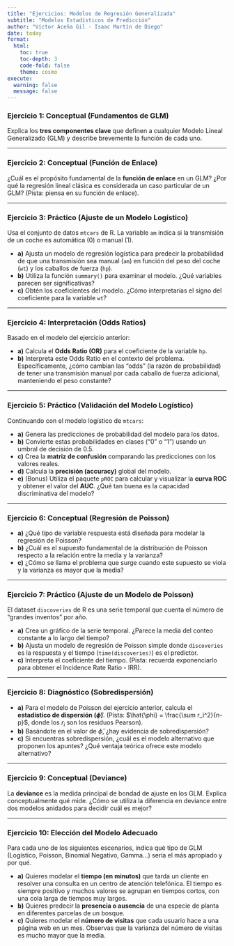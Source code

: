 ```yaml
---
title: "Ejercicios: Modelos de Regresión Generalizada"
subtitle: "Modelos Estadísticos de Predicción"
author: "Víctor Aceña Gil - Isaac Martín de Diego"
date: today
format: 
  html:
    toc: true
    toc-depth: 3
    code-fold: false
    theme: cosmo
execute:
  warning: false
  message: false
---
```


### **Ejercicio 1: Conceptual (Fundamentos de GLM)**

Explica los **tres componentes clave** que definen a cualquier Modelo Lineal Generalizado (GLM) y describe brevemente la función de cada uno.

-----

### **Ejercicio 2: Conceptual (Función de Enlace)**

¿Cuál es el propósito fundamental de la **función de enlace** en un GLM? ¿Por qué la regresión lineal clásica es considerada un caso particular de un GLM? (Pista: piensa en su función de enlace). 

-----

### **Ejercicio 3: Práctico (Ajuste de un Modelo Logístico)**

Usa el conjunto de datos `mtcars` de R. La variable `am` indica si la transmisión de un coche es automática (0) o manual (1).

- **a)** Ajusta un modelo de regresión logística para predecir la probabilidad de que una transmisión sea manual (`am`) en función del peso del coche (`wt`) y los caballos de fuerza (`hp`).
- **b)** Utiliza la función `summary()` para examinar el modelo. ¿Qué variables parecen ser significativas?
- **c)** Obtén los coeficientes del modelo. ¿Cómo interpretarías el signo del coeficiente para la variable `wt`?

-----

### **Ejercicio 4: Interpretación (Odds Ratios)**

Basado en el modelo del ejercicio anterior:

- **a)** Calcula el **Odds Ratio (OR)** para el coeficiente de la variable `hp`.
- **b)** Interpreta este Odds Ratio en el contexto del problema. Específicamente, ¿cómo cambian las "odds" (la razón de probabilidad) de tener una transmisión manual por cada caballo de fuerza adicional, manteniendo el peso constante? 

-----

### **Ejercicio 5: Práctico (Validación del Modelo Logístico)**

Continuando con el modelo logístico de `mtcars`:

- **a)** Genera las predicciones de probabilidad del modelo para los datos.
- **b)** Convierte estas probabilidades en clases ("0" o "1") usando un umbral de decisión de 0.5.
- **c)** Crea la **matriz de confusión** comparando las predicciones con los valores reales.
- **d)** Calcula la **precisión (accuracy)** global del modelo.
- **e)** (Bonus) Utiliza el paquete `pROC` para calcular y visualizar la **curva ROC** y obtener el valor del **AUC**. ¿Qué tan buena es la capacidad discriminativa del modelo? 

-----

### **Ejercicio 6: Conceptual (Regresión de Poisson)**

- **a)** ¿Qué tipo de variable respuesta está diseñada para modelar la regresión de Poisson?
- **b)** ¿Cuál es el supuesto fundamental de la distribución de Poisson respecto a la relación entre la media y la varianza?
- **c)** ¿Cómo se llama el problema que surge cuando este supuesto se viola y la varianza es mayor que la media?

-----

### **Ejercicio 7: Práctico (Ajuste de un Modelo de Poisson)**

El dataset `discoveries` de R es una serie temporal que cuenta el número de "grandes inventos" por año.

- **a)** Crea un gráfico de la serie temporal. ¿Parece la media del conteo constante a lo largo del tiempo?
- **b)** Ajusta un modelo de regresión de Poisson simple donde `discoveries` es la respuesta y el tiempo (`time(discoveries)`) es el predictor.
- **c)** Interpreta el coeficiente del tiempo. (Pista: recuerda exponenciarlo para obtener el Incidence Rate Ratio - IRR). 

-----

### **Ejercicio 8: Diagnóstico (Sobredispersión)**

- **a)** Para el modelo de Poisson del ejercicio anterior, calcula el **estadístico de dispersión ($\hat{\phi}$)**. (Pista: $\hat{\phi} = \frac{\sum r_i^2}{n-p}$, donde los $r_i$ son los residuos Pearson).
- **b)** Basándote en el valor de $\hat{\phi}$, ¿hay evidencia de sobredispersión?
- **c)** Si encuentras sobredispersión, ¿cuál es el modelo alternativo que proponen los apuntes? ¿Qué ventaja teórica ofrece este modelo alternativo?

-----

### **Ejercicio 9: Conceptual (Deviance)**

La **deviance** es la medida principal de bondad de ajuste en los GLM. Explica conceptualmente qué mide. ¿Cómo se utiliza la diferencia en deviance entre dos modelos anidados para decidir cuál es mejor?

-----

### **Ejercicio 10: Elección del Modelo Adecuado**

Para cada uno de los siguientes escenarios, indica qué tipo de GLM (Logístico, Poisson, Binomial Negativo, Gamma...) sería el más apropiado y por qué. 

- **a)** Quieres modelar el **tiempo (en minutos)** que tarda un cliente en resolver una consulta en un centro de atención telefónica. El tiempo es siempre positivo y muchos valores se agrupan en tiempos cortos, con una cola larga de tiempos muy largos.
- **b)** Quieres predecir la **presencia o ausencia** de una especie de planta en diferentes parcelas de un bosque.
- **c)** Quieres modelar el **número de visitas** que cada usuario hace a una página web en un mes. Observas que la varianza del número de visitas es mucho mayor que la media.